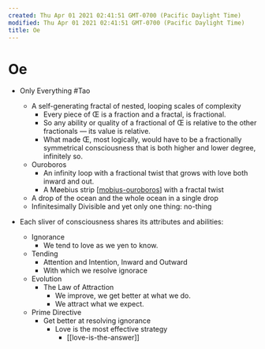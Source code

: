 ```yaml
---
created: Thu Apr 01 2021 02:41:51 GMT-0700 (Pacific Daylight Time)
modified: Thu Apr 01 2021 02:41:51 GMT-0700 (Pacific Daylight Time)
title: Oe
---
```


# Oe

- Only Everything #Tao

  - A self-generating fractal of nested, looping scales of complexity
    - Every piece of Œ is a fraction and a fractal, is fractional.
    - So any ability or quality of a fractional of Œ is relative to the other fractionals — its value is relative.
    - What made Œ, most logically, would have to be a fractionally symmetrical consciousness that is both higher and lower degree, infinitely so.
  - Ouroboros
    - An infinity loop with a fractional twist that grows with love both inward and out.
    - A Møebius strip [[mobius-ouroboros]] with a fractal twist
  - A drop of the ocean and the whole ocean in a single drop
  - Infinitesimally Divisible and yet only one thing: no-thing

- Each sliver of consciousness shares its attributes and abilities:
  - Ignorance
    - We tend to love as we yen to know.
  - Tending
    - Attention and Intention, Inward and Outward
    - With which we resolve ignorace
  - Evolution
    - The Law of Attraction
      - We improve, we get better at what we do.
      - We attract what we expect.
  - Prime Directive
    - Get better at resolving ignorance
      - Love is the most effective strategy
        - [[love-is-the-answer]]

[//begin]: # "Autogenerated link references for markdown compatibility"
[mobius-ouroboros]: mobius-ouroboros "Möbius Ouroboros"
[//end]: # "Autogenerated link references"
